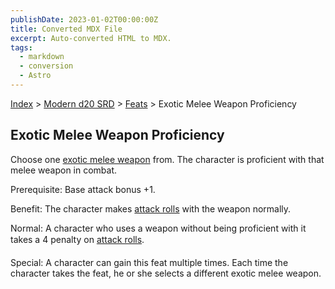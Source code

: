 ```yaml
---
publishDate: 2023-01-02T00:00:00Z
title: Converted MDX File
excerpt: Auto-converted HTML to MDX.
tags:
  - markdown
  - conversion
  - Astro
---
```


[Index](-index) > [Modern d20 SRD](modern-d20-srd-index) > [Feats](modern-d20-srd-feats-index) > Exotic Melee Weapon Proficiency

## Exotic Melee Weapon Proficiency

Choose one [exotic melee
weapon](modern-d20-srd-equipment-weapons-exotic) from. The character is proficient with that melee weapon in combat.

Prerequisite: Base attack bonus +1.

Benefit: The character makes [attack
rolls](modern-d20-srd-combat-attack-roll) with the weapon normally.

Normal: A character who uses a weapon without being proficient with it takes a 4 penalty on [attack
rolls](modern-d20-srd-combat-attack-roll).

Special: A character can gain this feat multiple times. Each time the character takes the feat, he or she selects a different exotic melee weapon.
